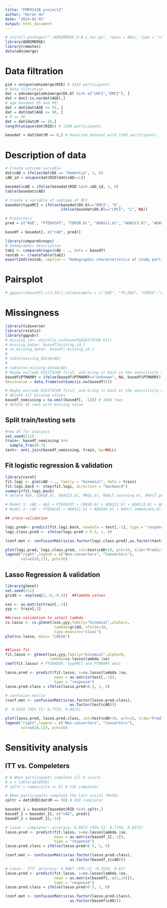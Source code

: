 ---
title: "FMPH243B project2"
author: "Keren Hu"
date: "2024-02-01"
output: html_document
---

```{r}
# install.packages("./ADNIMERGE_0.0.1.tar.gz", repos = NULL, type = "source")
library(ADNIMERGE)
library(remotes)
data(adnimerge)
```

# Data filtration
```{r}
pid = unique(adnimerge$RID) # 2432 participants
# Data filtration
dat = adnimerge[adnimerge$DX.bl %in% c("LMCI","EMCI"), ]
dat = dat[!is.na(dat$AGE),]
# age between 55 and 90;
dat = dat[dat$AGE >= 55, ]
dat = dat[dat$AGE <= 90, ]
# M <= 36
dat = dat[dat$M <= 36,]
length(unique(dat$RID)) # 1109 participants

basedat = dat[dat$M == 0,] # baseline dataset with 1109 participants
```

# Description of data
```{r}
# Create outcome variable 
dat$cAD = ifelse(dat$DX == "Dementia", 1, 0)
cAD_id = unique(dat$RID[dat$cAD==1])

basedat$cAD = ifelse(basedat$RID %in% cAD_id, 1, 0)
table(basedat$cAD)

# Create a variable of subtype of MCI
basedat$typeMCI = ifelse(basedat$DX.bl=="EMCI", "E",
                         ifelse(basedat$DX.bl=="LMCI", "L", NA))

# Predictors
pred = c("AGE", "PTEDUCAT", "CDRSB.bl", "ADAS11.bl", "ADAS13.bl", "ADASQ4.bl", "MMSE.bl", "RAVLT.immediate.bl", "RAVLT.learning.bl", "RAVLT.forgetting.bl", "RAVLT.perc.forgetting.bl", "LDELTOTAL.bl", "DIGITSCOR.bl", "TRABSCOR.bl", "FAQ.bl", "PTGENDER", "typeMCI", "PTMARRY")

basedf = basedat[, c("cAD", pred)]

library(compareGroups)
# Demographic description
tab1 <- compareGroups(cAD ~ ., data = basedf)
restab <- createTable(tab1)
export2md(restab, caption = "Demographic characteristics of study participants")
```


# Pairsplot
```{r, warning=FALSE, message=FALSE}
# ggpairs(basedf[,c(2:16)],columnLabels = c("AGE", "YR_EDU", "CDRSD","ADAS11","ADAS13","ADASQ4","MMSE","RAVLT-I","RAVLT-L","RAVLT-F","RAVLT-PF","LDT","DIGIT","TMTBT","FAQ")) + theme(axis.text.x = element_text(face = "italic", color = "black",size = 6, angle = 45), axis.text.y=(element_text(face = "italic", color = "black",size = 6, angle = 45)))

```


# Missingness
```{r}
library(tidyverse)
library(rstatix)
library(ggpubr)
# missing_id<- which(is.na(basedf$DIGITSCOR.bl))
# missing_data<- basedf[missing_id,]
# no_missing_data<- basedf[-missing_id,]
# 
# table(missing_data$cAD)
# 
# table(no_missing_data$cAD)
# Maybe exclude DIGITSCOR first, and bring it back in the sensitivity analysis
basedf$PTMARRY = ifelse(basedf$PTMARRY=="Unknown", NA, basedf$PTMARRY)
(missvalue = data.frame(colSums(is.na(basedf))))

# Maybe exclude DIGITSCOR first, and bring it back in the sensitivity analysis
# delete all missing values
basedf_nomissing = na.omit(basedf[, -14]) # 1066 rows
# delete 43 rows with missing value
```

## Split train/testing sets

```{r, message=FALSE, warning=FALSE}
#new df for analysis
set.seed(211)
train<- basedf_nomissing %>%
  sample_frac(0.7)
test<- anti_join(basedf_nomissing, train, by=NULL)
```

## Fit logistic regression & validation

```{r}
library(caret)
fit.logi <- glm(cAD ~ ., family = "binomial", data = train)
fit.logi.back <- step(fit.logi, direction = "backward")
summary(fit.logi.back)
# delete AGE, CDRSB.bl, ADAS13.bl, MMSE.bl, RAVLT.learning.bl, RAVLT.perc.forgetting.bl, LDELTOTAL.bl, PTMARRY 8 variables during backward elimination 

# Model 1: cAD ~ AGE + PTEDUCAT + CDRSB.bl + ADAS11.bl + ADAS13.bl + ADASQ4.bl + MMSE.bl + RAVLT.immediate.bl + RAVLT.learning.bl + RAVLT.forgetting.bl + RAVLT.perc.forgetting.bl + LDELTOTAL.bl + TRABSCOR.bl + FAQ.bl + PTGENDER + typeMCI + PTMARRY
# Model 2: cAD ~ PTEDUCAT + ADAS11.bl + ADASQ4.bl + RAVLT.immediate.bl + RAVLT.forgetting.bl + TRABSCOR.bl + FAQ.bl + PTGENDER + typeMCI

## cross-validation

logi.pred<- predict(fit.logi.back, newdata = test[,-1], type = "response")
logi.class.pred <- ifelse(logi.pred > 0.5, 1, 0)

(conf.mat <- confusionMatrix(as.factor(logi.class.pred),as.factor(test$cAD))) # 0.8062  (95% CI: 0.7586, 0.8481)

plot(logi.pred, logi.class.pred, col=test$cAD+10, pch=16, xlab="Predicted Probability of cAD", ylab="Predicted cAD Value", main="Predicted cAD from Logistic Regression")
legend("right",legend = c("Non-converters", "Converters"),
       col=c(10,11), pch=16)
```

## Lasso Regression & validation

```{r, warning=FALSE}
library(glmnet)
set.seed(211)
gridd <- exp(seq(2,-6,-0.5))  ##lambda values

xxx <- as.matrix(train[,-1])
yyy <- train[,1]

##cross-validation to select lambda
cv.lasso <- cv.glmnet(xxx,yyy,family="binomial",alpha=1,
                      lambda=gridd, nfolds=10,
                      type.measure="class")
plot(cv.lasso, main= "LASSO")


##lasso fit
fit.lasso <- glmnet(xxx,yyy,family="binomial",alpha=0,
                    lambda=cv.lasso$lambda.1se)
coef(fit.lasso) # PTGENDER, typeMCI and PTMARRY omit

lasso.pred <- predict(fit.lasso, s=cv.lasso$lambda.1se, 
                      newx = as.matrix(test[,-1]),
                      type = "response")
lasso.pred.class = ifelse(lasso.pred>0.5, 1, 0)

# confusion matrix
(conf.mat <- confusionMatrix(as.factor(lasso.pred.class),
                             as.factor(test$cAD)))
#  0.8219 (95% CI: 0.7755, 0.8622)

plot(lasso.pred, lasso.pred.class, col=test$cAD+10, pch=16, xlab="Predicted Probability of cAD", ylab="Predicted cAD Value", main="Predicted cAD from Lasso Regression")
legend("right",legend = c("Non-converters", "Converters"),
       col=c(10,11), pch=16)
```

# Sensitivity analysis
## ITT vs. Compeleters
```{r}
# # When participants complete all 8 visits
# a = table(dat$RID)
# cpltr = names(a)[a == 8] # 135 completer

# When participants complete the last visits (M=36)
cpltr = dat$RID[dat$M == 36] # 650 completer

basedat_1 = basedat[basedat$RID %in% cpltr,]
basedf_1 = basedat_1[, c("cAD", pred)]
basedf_1 = basedf_1[,-14]

# Lasso - completer: accuracy: 0.8073 (95% CI: 0.7743, 0.8373)
lasso.pred <- predict(fit.lasso, s=cv.lasso$lambda.1se, 
                      newx = as.matrix(basedf_1[,-1]),
                      type = "response")
lasso.pred.class = ifelse(lasso.pred>0.5, 1, 0)

(conf.mat <- confusionMatrix(as.factor(lasso.pred.class),
                             as.factor(basedf_1$cAD)))

# Lasso - ITT: accuracy: 0.8067 (95% CI :0.7818, 0.83)
lasso.pred <- predict(fit.lasso, s=cv.lasso$lambda.1se, 
                      newx = as.matrix(basedf[,-c(1,14)]),
                      type = "response")
lasso.pred.class = ifelse(lasso.pred>0.5, 1, 0)

(conf.mat <- confusionMatrix(as.factor(lasso.pred.class),
                             as.factor(basedf$cAD)))
```


